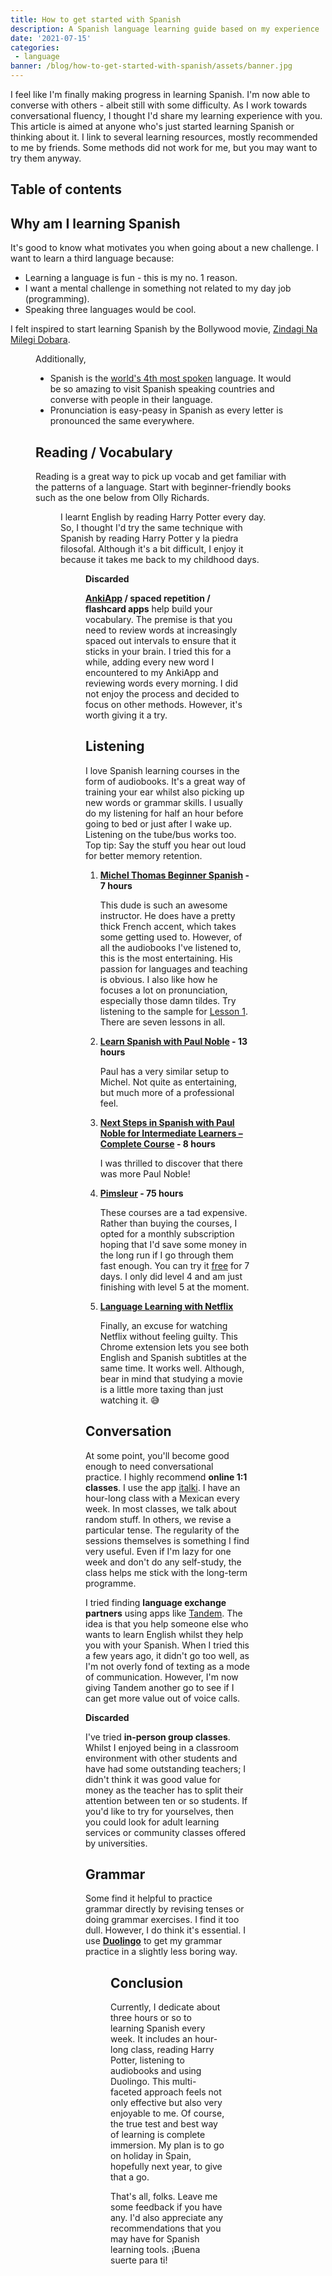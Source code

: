 ```yaml
---
title: How to get started with Spanish
description: A Spanish language learning guide based on my experience
date: '2021-07-15'
categories:
 - language
banner: /blog/how-to-get-started-with-spanish/assets/banner.jpg
---
```


I feel like I'm finally making progress in learning Spanish. I'm now able to
converse with others - albeit still with some difficulty. As I work towards
conversational fluency, I thought I'd share my learning experience with you.
This article is aimed at anyone who's just started learning Spanish or thinking
about it. I link to several learning resources, mostly recommended to me by
friends. Some methods did not work for me, but you may want to try them anyway.

## Table of contents

## Why am I learning Spanish

It's good to know what motivates you when going about a new challenge. I want to
learn a third language because:

- Learning a language is fun - this is my no. 1 reason.
- I want a mental challenge in something not related to my day job
  (programming).
- Speaking three languages would be cool.

I felt inspired to start learning Spanish by the Bollywood movie,
[Zindagi Na Milegi Dobara](https://www.imdb.com/title/tt1562872/).

<Figure
 src="/blog/how-to-get-started-with-spanish/assets/zindagi-na-milegi-dobara.jpg"
 caption="Three Indian friends go to Spain to celebrate an engagement. I loved the Spanish landscapes and culture portrayed in this movie."
 size="l"
/>

Additionally,

- Spanish is the
  [world's 4th most spoken](https://www.wikiwand.com/en/Spanish_language)
  language. It would be so amazing to visit Spanish speaking countries and
  converse with people in their language.
- Pronunciation is easy-peasy in Spanish as every letter is pronounced the same
  everywhere.

## Reading / Vocabulary

Reading is a great way to pick up vocab and get familiar with the patterns of a
language. Start with beginner-friendly books such as the one below from Olly
Richards.

<Figure
 src="/blog/how-to-get-started-with-spanish/assets/short-stories-in-spanish.jpeg"
 caption="Short Stories in Spanish for Beginners [Olly Richards]"
 href="https://amzn.to/3jHeh5a"
 size="s"
/>

I learnt English by reading Harry Potter every day. So, I thought I'd try the
same technique with Spanish by reading Harry Potter y la piedra filosofal.
Although it's a bit difficult, I enjoy it because it takes me back to my
childhood days.

<Figure
 src="/blog/how-to-get-started-with-spanish/assets/harry-potter.jpeg"
 caption="Harry Potter y la piedra filosofal"
 href="https://amzn.to/3qMKV6V"
 size="s"
/>

**Discarded**

**[AnkiApp](https://www.ankiapp.com/) / spaced repetition / flashcard apps**
help build your vocabulary. The premise is that you need to review words at
increasingly spaced out intervals to ensure that it sticks in your brain. I
tried this for a while, adding every new word I encountered to my AnkiApp and
reviewing words every morning. I did not enjoy the process and decided to focus
on other methods. However, it's worth giving it a try.

## Listening

I love Spanish learning courses in the form of audiobooks. It's a great way of
training your ear whilst also picking up new words or grammar skills. I usually
do my listening for half an hour before going to bed or just after I wake up.
Listening on the tube/bus works too. Top tip: Say the stuff you hear out loud
for better memory retention.

1. **[Michel Thomas Beginner Spanish](https://amzn.to/3dKO1Df) - 7 hours**

   This dude is such an awesome instructor. He does have a pretty thick French
   accent, which takes some getting used to. However, of all the audiobooks I've
   listened to, this is the most entertaining. His passion for languages and
   teaching is obvious. I also like how he focuses a lot on pronunciation,
   especially those damn tildes. Try listening to the sample for
   [Lesson 1](https://amzn.to/3dKO1Df). There are seven lessons in all.

2. **[Learn Spanish with Paul Noble](https://amzn.to/3hBf1Gf) - 13 hours**

   Paul has a very similar setup to Michel. Not quite as entertaining, but much
   more of a professional feel.

3. **[Next Steps in Spanish with Paul Noble for Intermediate Learners – Complete Course](https://amzn.to/3dKPCJf) -
   8 hours**

   I was thrilled to discover that there was more Paul Noble!

4. **[Pimsleur](https://www.pimsleur.com/learn-spanish-latin-american/all-products) -
   75 hours**

   These courses are a tad expensive. Rather than buying the courses, I opted
   for a monthly subscription hoping that I'd save some money in the long run if
   I go through them fast enough. You can try it
   [free](https://offers.pimsleur.com/free-trial-1404) for 7 days. I only did
   level 4 and am just finishing with level 5 at the moment.

5. **[Language Learning with Netflix](https://languagelearningwithnetflix.com/)**

   Finally, an excuse for watching Netflix without feeling guilty. This Chrome
   extension lets you see both English and Spanish subtitles at the same time.
   It works well. Although, bear in mind that studying a movie is a little more
   taxing than just watching it. 😅

## Conversation

At some point, you'll become good enough to need conversational practice. I
highly recommend **online 1:1 classes**. I use the app
[italki](https://www.italki.com/). I have an hour-long class with a Mexican
every week. In most classes, we talk about random stuff. In others, we revise a
particular tense. The regularity of the sessions themselves is something I find
very useful. Even if I'm lazy for one week and don't do any self-study, the
class helps me stick with the long-term programme.

I tried finding **language exchange partners** using apps like
[Tandem](https://www.tandem.net/). The idea is that you help someone else who
wants to learn English whilst they help you with your Spanish. When I tried this
a few years ago, it didn't go too well, as I'm not overly fond of texting as a
mode of communication. However, I'm now giving Tandem another go to see if I can
get more value out of voice calls.

**Discarded**

I've tried **in-person group classes**. Whilst I enjoyed being in a classroom
environment with other students and have had some outstanding teachers; I didn't
think it was good value for money as the teacher has to split their attention
between ten or so students. If you'd like to try for yourselves, then you could
look for adult learning services or community classes offered by universities.

## Grammar

Some find it helpful to practice grammar directly by revising tenses or doing
grammar exercises. I find it too dull. However, I do think it's essential. I use
**[Duolingo](https://www.duolingo.com/)** to get my grammar practice in a
slightly less boring way.

<Figure
 src="/blog/how-to-get-started-with-spanish/assets/duolingo.png"
 href="https://www.duolingo.com/"
 size="s"
/>

## Conclusion

Currently, I dedicate about three hours or so to learning Spanish every week. It
includes an hour-long class, reading Harry Potter, listening to audiobooks and
using Duolingo. This multi-faceted approach feels not only effective but also
very enjoyable to me. Of course, the true test and best way of learning is
complete immersion. My plan is to go on holiday in Spain, hopefully next year,
to give that a go.

That's all, folks. Leave me some feedback if you have any. I'd also appreciate
any recommendations that you may have for Spanish learning tools. ¡Buena suerte para ti!